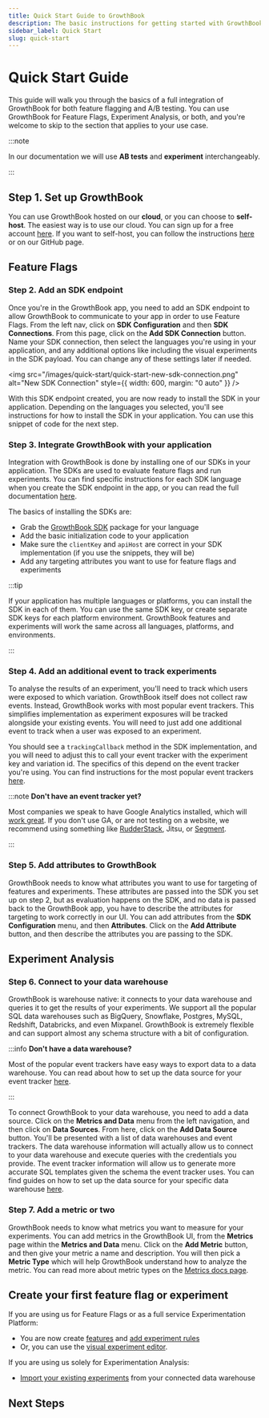 ```yaml
---
title: Quick Start Guide to GrowthBook
description: The basic instructions for getting started with GrowthBook
sidebar_label: Quick Start
slug: quick-start
---
```



# Quick Start Guide

This guide will walk you through the basics of a full integration of GrowthBook for both feature flagging and A/B testing.
You can use GrowthBook for Feature Flags, Experiment Analysis, or both, and you're welcome to skip to the section that
applies to your use case.

:::note

In our documentation we will use **AB tests** and **experiment** interchangeably.

:::

## Step 1. Set up GrowthBook

You can use GrowthBook hosted on our **cloud**, or you can choose to **self-host**. The easiest way is to use our cloud.
You can sign up for a free account [here](https://app.growthbook.io). If you want to self-host, you can follow the
instructions [here](/self-host) or on our GitHub page.

## Feature Flags

### Step 2. Add an SDK endpoint

Once you're in the GrowthBook app, you need to add an SDK endpoint to allow GrowthBook to communicate to your app in order
to use Feature Flags.
From the left nav, click on **SDK Configuration** and then **SDK Connections**. From this page, click on the
**Add SDK Connection** button. Name your SDK connection, then select the languages you're using in your application,
and any additional options like including the visual experiments in the SDK payload. You can change any of these
settings later if needed.

<img src="/images/quick-start/quick-start-new-sdk-connection.png" alt="New SDK Connection" style={{ width: 600, margin: "0 auto" }} />

With this SDK endpoint created, you are now ready to install the SDK in your application. Depending on the languages you
selected, you'll see instructions for how to install the SDK in your application. You can use this snippet of code for the next step.

### Step 3. Integrate GrowthBook with your application

Integration with GrowthBook is done by installing one of our SDKs in your application. The SDKs are used to evaluate
feature flags and run experiments. You can find specific instructions for each SDK language when you create the SDK endpoint
in the app, or you can read the full documentation [here](/lib).

The basics of installing the SDKs are:

- Grab the [GrowthBook SDK](/lib) package for your language
- Add the basic initialization code to your application
- Make sure the `clientKey` and `apiHost` are correct in your SDK implementation (if you use the snippets, they will be)
- Add any targeting attributes you want to use for feature flags and experiments

:::tip

If your application has multiple languages or platforms, you can install the SDK in each of them. You can use the same
SDK key, or create separate SDK keys for each platform environment. GrowthBook features and experiments will work the
same across all languages, platforms, and environments.

:::

### Step 4. Add an additional event to track experiments

To analyse the results of an experiment, you'll need to track which users were exposed to which variation. GrowthBook
itself does not collect raw events. Instead, GrowthBook works with most popular event trackers. This simplifies
implementation as experiment exposures will be tracked alongside your existing events. You will need to just add
one additional event to track when a user was exposed to an experiment.

You should see a `trackingCallback` method in
the SDK implementation, and you will need to adjust this to call your event tracker with the experiment key and
variation id. The specifics of this depend on the event tracker you're using. You can find instructions for the most
popular event trackers [here](/app/datasources).

:::note **Don't have an event tracker yet?**

Most companies we speak to have Google Analytics installed, which will [work great](/guide/GA4-google-analytics).
If you don't use GA, or are not testing on a website, we recommend using something like [RudderStack](/guide/rudderstack), Jitsu, or [Segment](/event-trackers/segment).

:::

### Step 5. Add attributes to GrowthBook

GrowthBook needs to know what attributes you want to use for targeting of features and experiments. These attributes
are passed into the SDK you set up on step 2, but as evaluation happens on the SDK, and no data is passed back to the
GrowthBook app, you have to describe the attributes for targeting to work correctly in our UI. You can add attributes from the
**SDK Configuration** menu, and then **Attributes**. Click on the **Add Attribute** button, and then describe the attributes
you are passing to the SDK.

## Experiment Analysis

### Step 6. Connect to your data warehouse

GrowthBook is warehouse native: it connects to your data warehouse and queries it to get the results of your experiments.
We support all the popular SQL data warehouses such as BigQuery, Snowflake, Postgres, MySQL, Redshift, Databricks, and even Mixpanel.
GrowthBook is extremely flexible and can support almost any schema structure with a bit of configuration.

:::info **Don't have a data warehouse?**

Most of the popular event trackers have easy ways to export data to a data warehouse. You can read about how to set up
the data source for your event tracker [here](/app/datasources).

:::

To connect GrowthBook to your data warehouse, you need to add a data source. Click on the **Metrics and Data** menu
from the left navigation, and then click on **Data Sources**. From here, click on the **Add Data Source** button. You'll be
presented with a list of data warehouses and event trackers. The data warehouse information will actually allow us to connect
to your data warehouse and execute queries with the credentials you provide. The event tracker information will allow us to
generate more accurate SQL templates given the schema the event tracker uses.
You can find guides on how to set up the data source for your specific data warehouse [here](/warehouses).

### Step 7. Add a metric or two

GrowthBook needs to know what metrics you want to measure for your experiments. You can add metrics in the GrowthBook UI,
from the **Metrics** page within the **Metrics and Data** menu. Click on the **Add Metric** button, and then give your metric
a name and description. You will then pick a **Metric Type** which will help GrowthBook understand how to analyze the metric.
You can read more about metric types on the [Metrics docs page](/app/metrics).

## Create your first feature flag or experiment

If you are using us for Feature Flags or as a full service Experimentation Platform:

- You are now create [features](/app/features) and [add experiment rules](/features/rules)
- Or, you can use the [visual experiment editor](/app/visual).

If you are using us solely for Experimentation Analysis:

- [Import your existing experiments](/app/experiments#adding-an-experiment) from your connected data warehouse

## Next Steps

<div className="row is-multiline">
    <div className="col col--4">
        <ButtonCard
            to={'/self-host'}
            title="Self-Host"
            description="Learn about running GrowthBook on your own infrastructure"
            style={{ height: '100%' }}
        ></ButtonCard>
    </div>
    <div className="col col--4">
        <ButtonCard
            to={'/lib'}
            title="SDK Docs"
            description="Learn about the GrowthBook SDKs"
            style={{ height: '100%' }}
            color="default"
        ></ButtonCard>
    </div>
    <div className="col col--4">
        <ButtonCard
            to={'/faq'}
            title="FAQ"
            description="Frequently asked questions"
            style={{ height: '100%' }}
            color="default"
        ></ButtonCard>
    </div>
</div>

